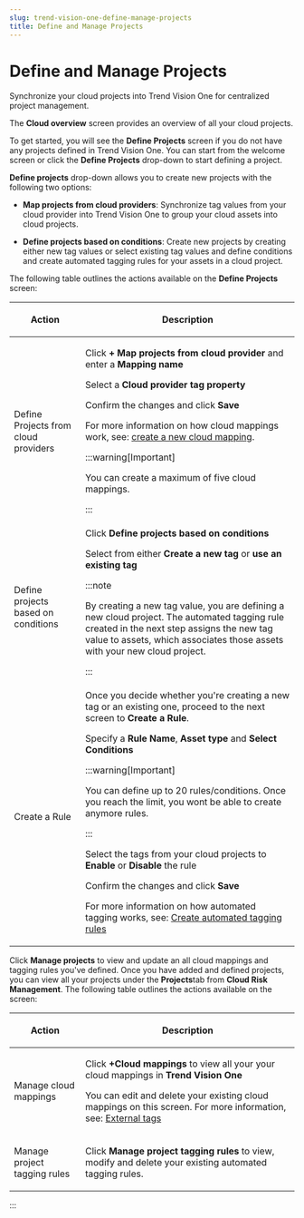 ```yaml
---
slug: trend-vision-one-define-manage-projects
title: Define and Manage Projects
---
```

# Define and Manage Projects

Synchronize your cloud projects into Trend Vision One for centralized project management.

The **Cloud overview** screen provides an overview of all your cloud projects.

To get started, you will see the **Define Projects** screen if you do not have any projects defined in Trend Vision One. You can start from the welcome screen or click the **Define Projects** drop-down to start defining a project.

**Define projects** drop-down allows you to create new projects with the following two options:

- **Map projects from cloud providers**: Synchronize tag values from your cloud provider into Trend Vision One to group your cloud assets into cloud projects.

- **Define projects based on conditions**: Create new projects by creating either new tag values or select existing tag values and define conditions and create automated tagging rules for your assets in a cloud project.

The following table outlines the actions available on the **Define Projects** screen:

<table>
<colgroup>
<col style="width: 25%" />
<col style="width: 75%" />
</colgroup>
<thead>
<tr>
<th><p>Action</p></th>
<th><p>Description</p></th>
</tr>
</thead>
<tbody>
<tr>
<td><p>Define Projects from cloud providers</p></td>
<td><p>Click <strong>+ Map projects from cloud provider</strong> and enter a <strong>Mapping name</strong></p>
<p>Select a <strong>Cloud provider tag property</strong></p>
<p>Confirm the changes and click <strong>Save</strong></p>
<p>For more information on how cloud mappings work, see: <a href="trend-vision-one-create-cloud-mapping">create a new cloud mapping</a>.</p>


:::warning[Important]

<p>You can create a maximum of five cloud mappings.</p>


:::

</td>
</tr>
<tr>
<td><p>Define projects based on conditions</p></td>
<td>Click <strong>Define projects based on conditions</strong>
<p>Select from either <strong>Create a new tag</strong> or <strong>use an existing tag</strong></p>


:::note

By creating a new tag value, you are defining a new cloud project. The automated tagging rule created in the next step assigns the new tag value to assets, which associates those assets with your new cloud project.


:::

</td>
</tr>
<tr>
<td>Create a Rule</td>
<td>Once you decide whether you're creating a new tag or an existing one, proceed to the next screen to <strong>Create a Rule</strong>.
<p>Specify a <strong>Rule Name</strong>, <strong>Asset type</strong> and <strong>Select Conditions</strong></p>


:::warning[Important]

You can define up to 20 rules/conditions. Once you reach the limit, you wont be able to create anymore rules.


:::


<p>Select the tags from your cloud projects to <strong>Enable</strong> or <strong>Disable</strong> the rule</p>
<p>Confirm the changes and click <strong>Save</strong></p>
<p>For more information on how automated tagging works, see: <a href="trend-vision-one-create-tagging-rules">Create automated tagging rules</a></p></td>
</tr>
</tbody>
</table>

Click **Manage projects** to view and update an all cloud mappings and tagging rules you've defined. Once you have added and defined projects, you can view all your projects under the **Projects**tab from **Cloud Risk Management**. The following table outlines the actions available on the screen:

<table>
<colgroup>
<col style="width: 25%" />
<col style="width: 75%" />
</colgroup>
<thead>
<tr>
<th><p>Action</p></th>
<th><p>Description</p></th>
</tr>
</thead>
<tbody>
<tr>
<td><p>Manage cloud mappings</p></td>
<td><p>Click <strong>+Cloud mappings</strong> to view all your your cloud mappings in <strong>Trend Vision One</strong></p>
<p>You can edit and delete your existing cloud mappings on this screen. For more information, see: <a href="trend-vision-one-external-tags-tab">External tags</a></p></td>
</tr>
<tr>
<td><p>Manage project tagging rules</p></td>
<td>Click <strong>Manage project tagging rules</strong> to view, modify and delete your existing automated tagging rules.</td>
</tr>
</tbody>
</table>
:::
